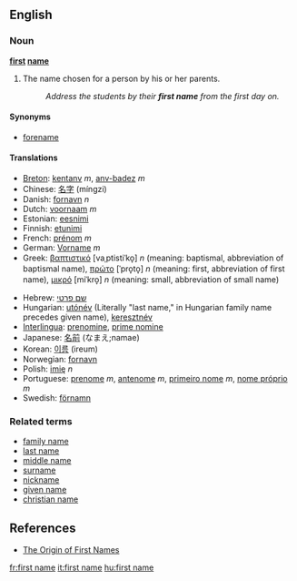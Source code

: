 ==English==

===Noun===
'''[[first]] [[name]]'''
# The name chosen for a person by his or her parents.
#:''Address the students by their '''first name''' from the first day on.''

====Synonyms====
*[[forename]]

====Translations====
{{top}}
*[[Breton]]: [[kentanv]] ''m'', [[anv-badez]] ''m''
*Chinese: [[名字]] (míngzi)
*Danish: [[fornavn]] ''n''
*Dutch: [[voornaam]] ''m''
*Estonian: [[eesnimi]]
*Finnish: [[etunimi]]
*French: [[prénom]] ''m''
*German: [[Vorname]] ''m''
*Greek: [[βαπτιστικό]] [vaˌptistiˈko̞] ''n'' (meaning: baptismal, abbreviation of baptismal name), [[πρώτο]] [ˈpro̞to̞] ''n'' (meaning: first, abbreviation of first name), [[μικρό]] [miˈkro̞] ''n'' (meaning: small, abbreviation of small name)
{{mid}}
*Hebrew: [[שם פרטי]]
*Hungarian: [[utónév]] (Literally "last name," in Hungarian family name precedes given name), [[keresztnév]]
*[[Interlingua]]: [[prenomine]], [[prime nomine]]
*Japanese: [[名前]] (なまえ;namae)
*Korean: [[이름]] (ireum)
*Norwegian: [[fornavn]] {{n}}
*Polish: [[imię]] ''n''
*Portuguese: [[prenome]] ''m'', [[antenome]] ''m'', [[primeiro nome]] ''m'', [[nome próprio]] ''m''
*Swedish: [[förnamn]]
{{bottom}}

===Related terms=== 
*[[family name]]
*[[last name]]
*[[middle name]]
*[[surname]]
*[[nickname]]
*[[given name]]
*[[christian name]]

==References==
*[http://www.babyhold.com/babynames/Tips/The_origin_of_names/ The Origin of First Names]

[[fr:first name]]
[[it:first name]]
[[hu:first name]]